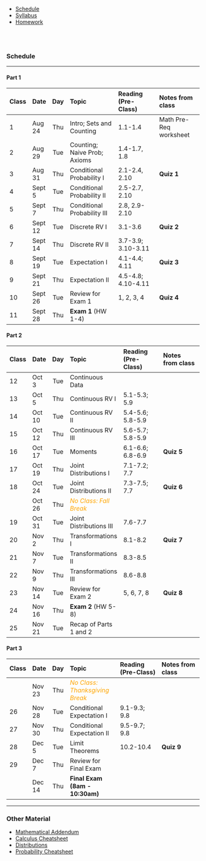 
<ul class="navibar">
  <li><a href="./index.html" class="current" >Schedule</a></li>
  <li><a href="./syllabus.html" class="navibar" >Syllabus</a></li>
  <li><a href="./homework.html" class="navibar" >Homework</a></li>
</ul>



<!--- Start Main Page --->
<br><br>

### Schedule

-----------

#### Part 1

------------------------------------------------------------------------------------------------
Class Date      Day  Topic                      Reading (Pre-Class)     Notes from class
----- -------- ----- -------------------------- ----------------------- -----------------------
  1    Aug 24   Thu  Intro; Sets and Counting   1.1-1.4                  Math Pre-Req worksheet       

  2    Aug 29   Tue  Counting;                  1.4-1.7, 1.8
                     Naive Prob; Axioms

  3    Aug 31   Thu  Conditional Probability I  2.1-2.4, 2.10            **Quiz 1**

  4    Sept 5   Tue  Conditional Probability II 2.5-2.7, 2.10           <!--- [Radiation Monitoring](lectures/radiationmon.html); [3 Paradoxes Paper](material/3 paradoxes.pdf) --->
  
  5    Sept 7   Thu  Conditional Probability    2.8, 2.9-2.10        
                     III

  6    Sept 12  Tue  Discrete RV I              3.1-3.6                  **Quiz 2**

  7    Sept 14  Thu  Discrete RV II             3.7-3.9; 3.10-3.11

  8    Sept 19  Tue  Expectation I              4.1-4.4; 4.11            **Quiz 3**

  9    Sept 21  Thu  Expectation II             4.5-4.8; 4.10-4.11

  10   Sept 26  Tue  Review for Exam 1          1, 2, 3, 4               **Quiz 4**

  11   Sept 28  Thu  **Exam 1** (HW 1-4)                                  <!--- [Exam Handout](other/distributions.pdf) --->
   
  
------------------------------------------------------------------------------------------------  

#### Part 2  
  
------------------------------------------------------------------------------------------------
Class Date      Day  Topic                      Reading (Pre-Class)     Notes from class
----- -------- ----- -------------------------- ----------------------- -----------------------  
  12   Oct 3    Tue   Continuous Data           
  
  13   Oct 5    Thu   Continuous RV I           5.1-5.3; 5.9             <!--- [R code](lectures/L-05.R) --->

  14   Oct 10   Tue   Continuous RV II          5.4-5.6; 5.8-5.9
  
  15   Oct 12   Thu   Continuous RV III         5.6-5.7; 5.8-5.9

  16   Oct 17   Tue   Moments                   6.1-6.6; 6.8-6.9        **Quiz 5**  
  
  17   Oct 19   Thu   Joint Distributions I     7.1-7.2; 7.7             <!--- [Covariance Facts](lectures/L-07_Covariance.pdf) --->     

  18   Oct 24   Tue   Joint Distributions II    7.3-7.5; 7.7            **Quiz 6**  
  
       Oct 26   Thu   <font color="orange">           
                       *No Class: Fall Break* 
                       </font>        
  
  19   Oct 31   Tue   Joint Distributions III   7.6-7.7
                                                 
  20   Nov 2    Thu   Transformations I         8.1-8.2                 **Quiz 7** <!--- [R code](lectures/L-08.R)--->
  
  21   Nov 7    Tue   Transformations II        8.3-8.5
  
  22   Nov 9    Thu   Transformations III       8.6-8.8                 

  23   Nov 14   Tue   Review for Exam 2         5, 6, 7, 8              **Quiz 8**          

  24   Nov 16   Thu   **Exam 2** (HW 5-8)  
  
  25   Nov 21   Tue   Recap of Parts 1 and 2
------------------------------------------------------------------------------------------------

#### Part 3  
  
------------------------------------------------------------------------------------------------
Class Date      Day  Topic                      Reading (Pre-Class)     Notes from class
----- -------- ----- -------------------------- ----------------------- ----------------------- 
       Nov 23   Thu  <font color="orange">           
                       *No Class: Thanksgiving
                       Break* 
                       </font>        
  

  26   Nov 28   Tue  Conditional Expectation I  9.1-9.3; 9.8         
                     
  27   Nov 30   Thu  Conditional Expectation II 9.5-9.7; 9.8         
  
  28   Dec 5    Tue  Limit Theorems             10.2-10.4               **Quiz 9**
  
  29   Dec 7    Thu  Review for Final Exam                              
  
       Dec 14   Thu  **Final Exam (8am -                                <!--- [Distributions](other/ST554_distributions.pdf); [Final Handout](other/ST554_final_handout.pdf) --->
                      10:30am)**
------------------------------------------------------------------------------------------------

-----------

### Other Material

- [Mathematical Addendum](other/Mathematical_Addendum (Mood-etal).pdf)
- [Calculus Cheatsheet](http://tutorial.math.lamar.edu/pdf/Calculus_Cheat_Sheet_All.pdf)
- [Distributions](other/ST554_distributions.pdf)
- [Probability Cheatsheet](other/ST554_handout.pdf)
<!-- (http://www.wzchen.com/probability-cheatsheet/) -->




<!--- 

------------------------------------------------------------------------------------------------
Class Date      Day  Topic                      Reading (Pre-Class)     Notes from class
----- -------- ----- -------------------------- ----------------------- -----------------------
  1    Aug 24   Thu  Intro; Sets and Counting   1.1-1.4                         

  2    Aug 29   Tue  Counting;                  1.4-1.7, 1.8
                     Naive Prob; Axioms

  3    Aug 31   Tue  Conditional Probability I  2.1-2.5, 2.10            **Quiz 1**

  4    Sept 5   Thu  Conditional Probability II 2.6-2.8, 2.9-2.10        [Radiation Monitoring](lectures/radiationmon.html); [3 Paradoxes Paper](material/3 paradoxes.pdf)
           
  5    Sept 7   Thu  Conditional Probability    2.6-2.8, 2.9-2.10        
                     III
  
  [Radiation Monitoring](lectures/radiationmon.html); [3 Paradoxes Paper](material/3 paradoxes.pdf)
                      
  6    Sept 12  Tue  Discrete RV I              3.1-3.6                  **Quiz 2**

  7    Sept 14  Thu  Discrete RV II             3.7-3.9; 3.10-3.11

  8    Sept 19  Tue  Expectation I              4.1-4.4; 4.11            **Quiz 3**

  9    Sept 21  Thu  Expectation II             4.5-4.8; 4.10-4.11

  10   Sept 26  Tue  Continuous RV I            5.1-5.2; 5.9             **Quiz 4**

  11   Sept 28  Thu  Continuous RV II           5.3-5.4; 5.8-5.9         [R code](lectures/L-05.R)

  12   Sept 27  Tue  Review                                              **Quiz 5**
  
  13   Sept 29  Thu  **Exam 1** (HW 1-5)                                 [Exam Handout](other/distributions.pdf)
  
------------------------------------------------------------------------------------------------  


#### Part 2  
  
------------------------------------------------------------------------------------------------
Class Date      Day  Topic                      Reading (Pre-Class)     Notes from class
----- -------- ----- -------------------------- ----------------------- -----------------------  
  14   Oct 4    Tue   Continuous RV III         5.5-5.7; 5.8-5.9
  
  15   Oct 6    Thu   Moments                   6.1-6.6; 6.8-6.9
           
  16   Oct 11   Tue   Joint Distributions I     7.1-7.3; 7.7             **Quiz 6**  
  					
  17   Oct 13   Thu   ~~Joint Distributions     7.4-7.7                  [Covariance Facts](lectures/L-07_Covariance.pdf)
                      II~~<br>
                       <font color="orange">      
                       *No Class: BA Symposium* 
                       </font>  

  18   Oct 18   Tue   Joint Distributions II    7.4-7.7
  					 
  19   Oct 20   Thu   Transformations I         8.1-8.3; 8.8             **Quiz 7**; [R code](lectures/L-08.R)
  
  20   Oct 25   Tue   Transformations II        8.4-8.6; 8.8
                                                 
       Oct 27   Thu   <font color="orange">           
                       *No Class: Fall Break* 
                       </font>                                  
  	  
  21   Nov 1    Tue   Transformations III       8.1-8.8
  
  22   Nov 3    Thu   Review                    5, 6, 7, 8               **Quiz 8**

  23   Nov 8    Tue   Review                    5, 6, 7, 8                         

  24   Nov 10   Thu   **Exam 2** (HW 5-8)  
------------------------------------------------------------------------------------------------

#### Part 3  
  
------------------------------------------------------------------------------------------------
Class Date      Day  Topic                      Reading (Pre-Class)     Notes from class
----- -------- ----- -------------------------- ----------------------- ----------------------- 
  25   Nov 15   Tue  ~~Conditional Expectation I  9.1-9.3; 9.8
                     ~~ Exam Review 

  26   Nov 17   Thu  Conditional Expectation II 9.4-9.8 

  27   Nov 22   Tue  Inequalities               10.1, 10.4, 10.6         **Quiz 9**
                     
       Nov 24   Thu   <font color="orange">                               
                     *No Class: Thanksgiving
                     Break* 
                     </font>                                                  
  
  28   Nov 29   Tue  Limit Theorems             10.2-10.3, 10.5-10.6
  
  29   Dec 1    Thu  Review                                              **Quiz 10**
  
       Dec 8    Thu  **Final Exam (8am -                                 [Distributions](other/ST554_distributions.pdf); [Final Handout](other/ST554_final_handout.pdf)
                     10:30am)**
------------------------------------------------------------------------------------------------

--->



